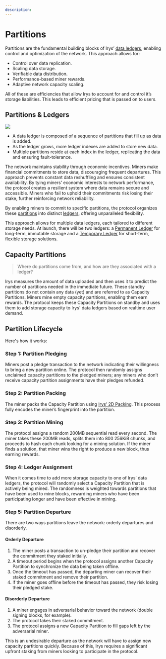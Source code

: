 ```yaml
---
description:
---
```



<LedgerTooltip />
<BlocklaneTooltip />

# Partitions

Partitions are the fundamental building blocks of Irys’ [data ledgers](./ledgers), enabling control and optimization of the network. This approach allows for:

- Control over data replication.
- Scaling data storage.
- Verifiable data distribution.
- Performance-based miner rewards.
- Adaptive network capacity scaling.

All of these are efficiencies that allow Irys to account for and control it’s storage liabilities. This leads to efficient pricing that is passed on to users.

## Partitions & Ledgers

<img className="rounded-2xl my-5" src="/diagrams/protocol/partition-ledger.jpg" />

- A data ledger is composed of a sequence of partitions that fill up as data is added.
- As the ledger grows, more ledger indexes are added to store new data.
- Multiple partitions reside at each index in the ledger, replicating the data and ensuring fault-tolerance.

The network maintains stability through economic incentives. Miners make financial commitments to store data, discouraging frequent departures. This approach prevents constant data reshuffling and ensures consistent availability. By tying miners' economic interests to network performance, the protocol creates a resilient system where data remains secure and accessible. Miners who fail to uphold their commitments risk losing their stake, further reinforcing network reliability.

By enabling miners to commit to specific partitions, the protocol organizes these [partitions](/protocol/partitions) into distinct [ledgers](/protocol/ledgers), offering unparalleled flexibility.

This approach allows for multiple data ledgers, each tailored to different storage needs. At launch, there will be two ledgers: a [Permanent Ledger](/protocol/ledgers#permanent-data-publish-ledger) for long-term, immutable storage and a [Temporary Ledger](/protocol/ledgers#term-data-ledgers) for short-term, flexible storage solutions.

## Capacity Partitions

> Where do partitions come from, and how are they associated with a ledger?

Irys measures the amount of data uploaded and then uses it to predict the number of partitions needed in the immediate future. These standby partitions do not contain any data (yet) and are referred to as Capacity Partitions. Miners mine empty capacity partitions, enabling them earn rewards. The protocol keeps these Capacity Partitions on standby and uses them to add storage capacity to Irys' data ledgers based on realtime user demand.

## Partition Lifecycle

<div className="w-full flex justify-center">
	<div className="w-full">
		<SimpleRiveViewer
			src="/diagrams/architecture/irys-docs-capacity-mining.riv"
			width={1920}
			height={1080}
			stateMachine="Capacity-Mining"
		/>
	</div>
</div>

Here's how it works:

### Step 1: Partition Pledging

Miners post a pledge transaction to the network indicating their willingness to bring a new partition online. The protocol then randomly assigns unclaimed capacity partitions to the pledged miners; any miners who don’t receive capacity partition assignments have their pledges refunded.

### Step 2: Partition Packing

The miner packs the Capacity Partition using [Irys’ 2D Packing](/architecture/2d-packing). This process fully encodes the miner’s fingerprint into the partition.

### Step 3: Partition Mining

The protocol assigns a random 200MB sequential read every second. The miner takes these 200MB reads, splits them into 800 256KiB chunks, and proceeds to hash each chunk looking for a mining solution. If the miner finds a solution, that miner wins the right to produce a new block, thus earning rewards.

### Step 4: Ledger Assignment

When it comes time to add more storage capacity to one of Irys’ data ledgers, the protocol will randomly select a Capacity Partition that is actively being mined. The randomness is weighted towards partitions that have been used to mine blocks, rewarding miners who have been participating longer and have been effective in mining.

### Step 5: Partition Departure

There are two ways partitions leave the network: orderly departures and disorderly.

#### Orderly Departure

1. The miner posts a transaction to un-pledge their partition and recover the commitment they staked initially.
2. A timeout period begins when the protocol assigns another Capacity Partition to synchronize the data being taken offline.
3. Once the timeout has passed, the departing miner can recover their staked commitment and remove their partition.
4. If the miner goes offline before the timeout has passed, they risk losing their pledged stake.

#### Disorderly Departure

1. A miner engages in adversarial behavior toward the network (double signing blocks, for example).
2. The protocol takes their staked commitment.
3. The protocol assigns a new Capacity Partition to fill gaps left by the adversarial miner.

This is an undesirable departure as the network will have to assign new capacity partitions quickly. Because of this, Irys requires a significant upfront staking from miners looking to participate in the protocol.
